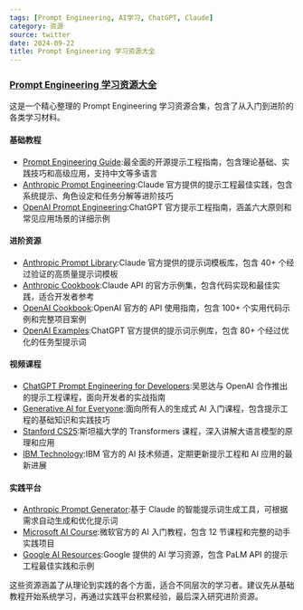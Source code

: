 ```yaml
---
tags: [Prompt Engineering, AI学习, ChatGPT, Claude]
category: 资源
source: twitter
date: 2024-09-22
title: Prompt Engineering 学习资源大全
---
```


### [Prompt Engineering 学习资源大全](https://twitter-thread.com/t/1830487029139800266)

这是一个精心整理的 Prompt Engineering 学习资源合集，包含了从入门到进阶的各类学习材料。

#### 基础教程
- [Prompt Engineering Guide](https://www.promptingguide.ai/):最全面的开源提示工程指南，包含理论基础、实践技巧和高级应用，支持中文等多语言
- [Anthropic Prompt Engineering](https://docs.anthropic.com/claude/docs/prompt-engineering):Claude 官方提供的提示工程最佳实践，包含系统提示、角色设定和任务分解等进阶技巧
- [OpenAI Prompt Engineering](https://platform.openai.com/docs/guides/prompt-engineering):ChatGPT 官方提示工程指南，涵盖六大原则和常见应用场景的详细示例

#### 进阶资源
- [Anthropic Prompt Library](https://docs.anthropic.com/claude/docs/prompt-library):Claude 官方提供的提示词模板库，包含 40+ 个经过验证的高质量提示词模板
- [Anthropic Cookbook](https://github.com/anthropics/anthropic-cookbook):Claude API 的官方示例集，包含代码实现和最佳实践，适合开发者参考
- [OpenAI Cookbook](https://cookbook.openai.com/):OpenAI 官方的 API 使用指南，包含 100+ 个实用代码示例和完整项目案例
- [OpenAI Examples](https://platform.openai.com/examples):ChatGPT 官方提供的提示词示例库，包含 80+ 个经过优化的任务型提示词

#### 视频课程
- [ChatGPT Prompt Engineering for Developers](https://www.deeplearning.ai/short-courses/chatgpt-prompt-engineering-for-developers/):吴恩达与 OpenAI 合作推出的提示工程课程，面向开发者的实战指南
- [Generative AI for Everyone](https://www.deeplearning.ai/courses/generative-ai-for-everyone/):面向所有人的生成式 AI 入门课程，包含提示工程的基础知识和实践技巧
- [Stanford CS25](https://www.youtube.com/watch?v=P127jhj-8-Y&list=PLoROMvodv4rNiJRchCzutFw5ItR_Z27CM):斯坦福大学的 Transformers 课程，深入讲解大语言模型的原理和应用
- [IBM Technology](https://www.youtube.com/@IBMTechnology):IBM 官方的 AI 技术频道，定期更新提示工程和 AI 应用的最新进展

#### 实践平台
- [Anthropic Prompt Generator](https://docs.anthropic.com/claude/docs/prompt-engineering/prompt-generator):基于 Claude 的智能提示词生成工具，可根据需求自动生成和优化提示词
- [Microsoft AI Course](https://github.com/microsoft/generative-ai-for-beginners/):微软官方的 AI 入门教程，包含 12 节课程和完整的动手实践项目
- [Google AI Resources](https://developers.google.com/machine-learning/resources/prompt-eng):Google 提供的 AI 学习资源，包含 PaLM API 的提示工程最佳实践和示例

这些资源涵盖了从理论到实践的各个方面，适合不同层次的学习者。建议先从基础教程开始系统学习，再通过实践平台积累经验，最后深入研究进阶资源。 